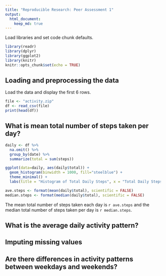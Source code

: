 ```yaml
---
title: "Reproducible Research: Peer Assessment 1"
output:
  html_document:
    keep_md: true
---
```


Load libraries and set code chunk defaults.

```r
library(readr)
library(dplyr)
library(ggplot2)
library(knitr)
knitr::opts_chunk$set(echo = TRUE)
```

## Loading and preprocessing the data

Load the data and display the first 6 rows.

```r
file <- "activity.zip"
df <- read_csv(file)
print(head(df))
```

## What is mean total number of steps taken per day?

```r
daily <- df %>%
  na.omit() %>%
  group_by(date) %>%
  summarize(total = sum(steps))

ggplot(data=daily, aes(daily$total)) +
  geom_histogram(binwidth = 1000, fill="steelblue") +
  theme_minimal() +
  labs(title = "Histogram of Total Daily Steps", x = "Total Daily Steps")
```

```r
ave.steps <- format(mean(daily$total), scientific = FALSE)
median.steps <- format(median(daily$total), scientific = FALSE)
```

The mean total number of steps taken each day is `r ave.steps` and the median total number of steps taken per day is `r median.steps`.


## What is the average daily activity pattern?



## Imputing missing values



## Are there differences in activity patterns between weekdays and weekends?
